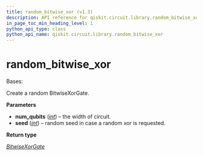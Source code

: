 ```yaml
---
title: random_bitwise_xor (v1.3)
description: API reference for qiskit.circuit.library.random_bitwise_xor in qiskit v1.3
in_page_toc_min_heading_level: 1
python_api_type: class
python_api_name: qiskit.circuit.library.random_bitwise_xor
---
```


<span id="random-bitwise-xor" />

# random\_bitwise\_xor

<Class id="qiskit.circuit.library.random_bitwise_xor" isDedicatedPage={true} github="https://github.com/Qiskit/qiskit/tree/stable/1.3/qiskit/circuit/library/boolean_logic/quantum_xor.py#L156-L167" signature="qiskit.circuit.library.random_bitwise_xor(num_qubits, seed)" modifiers="class">
  Bases:

  Create a random BitwiseXorGate.

  **Parameters**

  *   **num\_qubits** ([*int*](https://docs.python.org/3/library/functions.html#int "(in Python v3.13)")) – the width of circuit.
  *   **seed** ([*int*](https://docs.python.org/3/library/functions.html#int "(in Python v3.13)")) – random seed in case a random xor is requested.

  **Return type**

  [*BitwiseXorGate*](qiskit.circuit.library.BitwiseXorGate "qiskit.circuit.library.boolean_logic.quantum_xor.BitwiseXorGate")
</Class>

